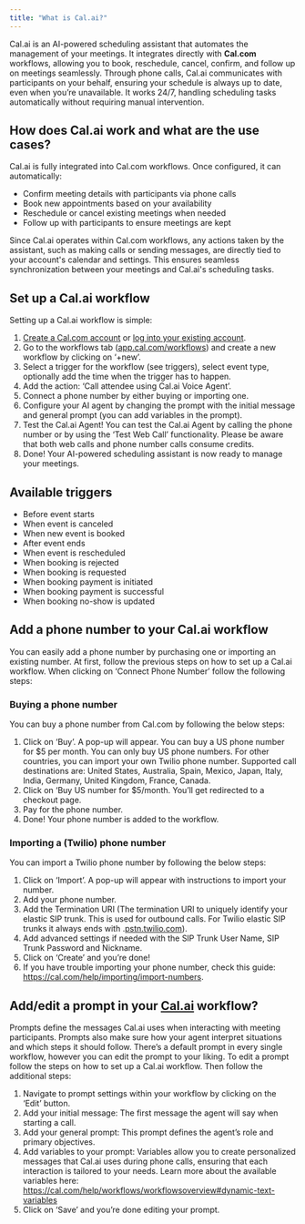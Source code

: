 ```yaml
---
title: "What is Cal.ai?"
---
```


Cal.ai is an AI-powered scheduling assistant that automates the management of your meetings. It integrates directly with **Cal.com** workflows, allowing you to book, reschedule, cancel, confirm, and follow up on meetings seamlessly. Through phone calls, Cal.ai communicates with participants on your behalf, ensuring your schedule is always up to date, even when you’re unavailable. It works 24/7, handling scheduling tasks automatically without requiring manual intervention.

## How does Cal.ai work and what are the use cases?

Cal.ai is fully integrated into Cal.com workflows. Once configured, it can automatically:

- Confirm meeting details with participants via phone calls
- Book new appointments based on your availability
- Reschedule or cancel existing meetings when needed
- Follow up with participants to ensure meetings are kept

Since Cal.ai operates within Cal.com workflows, any actions taken by the assistant, such as making calls or sending messages, are directly tied to your account's calendar and settings. This ensures seamless synchronization between your meetings and Cal.ai's scheduling tasks.

## Set up a Cal.ai workflow

Setting up a Cal.ai workflow is simple:

1. [Create a ](http://app.cal.com/signup)[Cal.com](http://Cal.com)[ account](http://app.cal.com/signup) or [log into your existing account](http://app.cal.com/auth/login).
2. Go to the workflows tab ([app.cal.com/workflows](http://app.cal.com/workflows)) and create a new workflow by clicking on ‘\+new’.
3. Select a trigger for the workflow (see triggers), select event type, optionally add the time when the trigger has to happen.
4. Add the action: ‘Call attendee using Cal.ai Voice Agent’.
5. Connect a phone number by either buying or importing one.
6. Configure your AI agent by changing the prompt with the initial message and general prompt (you can add variables in the prompt).
7. Test the Cal.ai Agent\! You can test the Cal.ai Agent by calling the phone number or by using the ‘Test Web Call’ functionality. Please be aware that both web calls and phone number calls consume credits.
8. Done\! Your AI-powered scheduling assistant is now ready to manage your meetings.

## Available triggers

- Before event starts
- When event is canceled
- When new event is booked
- After event ends
- When event is rescheduled
- When booking is rejected
- When booking is requested
- When booking payment is initiated
- When booking payment is successful
- When booking no-show is updated

## Add a phone number to your Cal.ai workflow

You can easily add a phone number by purchasing one or importing an existing number. At first, follow the previous steps on how to set up a Cal.ai workflow. When clicking on ‘Connect Phone Number’ follow the following steps:

### Buying a phone number

You can buy a phone number from Cal.com by following the below steps:

1. Click on ‘Buy’. A pop-up will appear. You can buy a US phone number for \$5 per month. You can only buy US phone numbers. For other countries, you can import your own Twilio phone number. Supported call destinations are: United States, Australia, Spain, Mexico, Japan, Italy, India, Germany, United Kingdom, France, Canada.
2. Click on ‘Buy US number for \$5/month. You’ll get redirected to a checkout page.
3. Pay for the phone number.
4. Done\! Your phone number is added to the workflow.

### Importing a (Twilio) phone number

You can import a Twilio phone number by following the below steps:

1. Click on ‘Import’. A pop-up will appear with instructions to import your number.
2. Add your phone number.
3. Add the Termination URI (The termination URI to uniquely identify your elastic SIP trunk. This is used for outbound calls. For Twilio elastic SIP trunks it always ends with .[pstn.twilio.com](http://pstn.twilio.com)).
4. Add advanced settings if needed with the SIP Trunk User Name, SIP Trunk Password and Nickname.
5. Click on ‘Create’ and you’re done\!
6. If you have trouble importing your phone number, check this guide: https://cal.com/help/importing/import-numbers.

## Add/edit a prompt in your [Cal.ai](http://Cal.ai) workflow?

Prompts define the messages Cal.ai uses when interacting with meeting participants. Prompts also make sure how your agent interpret situations and which steps it should follow. There’s a default prompt in every single workflow, however you can edit the prompt to your liking. To edit a prompt follow the steps on how to set up a Cal.ai workflow. Then follow the additional steps:

1. Navigate to prompt settings within your workflow by clicking on the ‘Edit’ button.
2. Add your initial message: The first message the agent will say when starting a call.
3. Add your general prompt: This prompt defines the agent’s role and primary objectives.
4. Add variables to your prompt: Variables allow you to create personalized messages that Cal.ai uses during phone calls, ensuring that each interaction is tailored to your needs. Learn more about the available variables here: https://cal.com/help/workflows/workflowsoverview#dynamic-text-variables
5. Click on ‘Save’ and you’re done editing your prompt.


